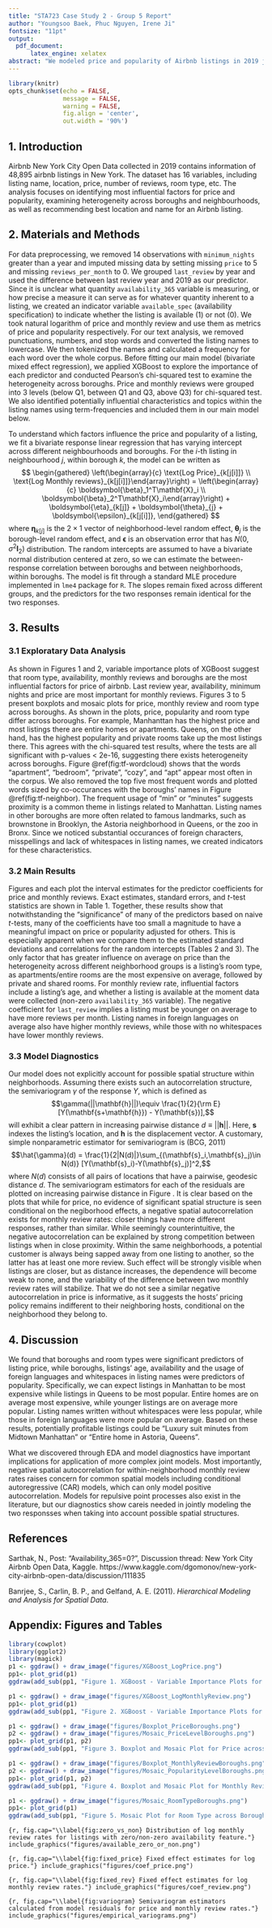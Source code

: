 ```yaml
---
title: "STA723 Case Study 2 - Group 5 Report"
author: "Youngsoo Baek, Phuc Nguyen, Irene Ji"
fontsize: "11pt"
output: 
  pdf_document:
      latex_engine: xelatex
abstract: "We modeled price and popularity of Airbnb listings in 2019 jointly using a bivariate-response regression with random effects. We found that boroughs and room types were significant predictors of listing price, while boroughs, listings' age, availability and the usage of foreign languages and whitespaces in listing names were predictors of popularity. Specifically, we can expect listings in Manhattan to be most expensive while listings in Queens to be most popular. Entire homes are on average most expensive, while younger listings are on average more popular."
---
```


```r
library(knitr)
opts_chunk$set(echo = FALSE, 
               message = FALSE, 
               warning = FALSE,
               fig.align = 'center',
               out.width = '90%')
```

## 1. Introduction
Airbnb New York City Open Data collected in 2019 contains information of 48,895 airbnb listings in New York. The dataset has 16 variables, including listing name, location, price, number of reviews, room type, etc. The analysis focuses on identifying most influential factors for price and popularity, examining heterogeneity across boroughs and neighbourhoods, as well as recommending best location and name for an Airbnb listing.

## 2. Materials and Methods

For data preprocessing, we removed 14 observations with `minimum_nights` greater than a year and imputed missing data by setting missing `price` to 5 and missing `reviews_per_month` to 0. We grouped `last_review` by year and used the difference between last review year and 2019 as our predictor. Since it is unclear what quantity `availability_365` variable is measuring, or how precise a measure it can serve as for whatever quantity inherent to a listing, we created an indicator variable `available_spec` (availability specification) to indicate whether the listing is available (1) or not (0). We took natural logarithm of price and monthly review and use them as metrics of price and popularity respectively. For our text analysis, we removed punctuations, numbers, and stop words and converted the listing names to lowercase. We then tokenized the names and calculated a frequency for each word over the whole corpus. Before fitting our main model (bivariate mixed effect regression), we applied XGBoost to explore the importance of each predictor and conducted Pearson's chi-squared test to examine the heterogeneity across boroughs. Price and monthly reviews were grouped into 3 levels (below Q1, between Q1 and Q3, above Q3) for chi-squared test. We also identified potentially influential characteristics and topics within the listing names using term-frequencies and included them in our main model below. 

To understand which factors influence the price and popularity of a listing, we fit a bivariate response linear regression that has varying intercept across different neighbourhoods and boroughs. For the $i$-th listing in neighbourhood $j$, within borough $k$, the model can be written as
$$
\begin{gathered}
\left(\begin{array}{c} \text{Log Price}_{k[j[i]]} \\ \text{Log Monthly reviews}_{k[j[i]]}\end{array}\right) =
\left(\begin{array}{c} \boldsymbol{\beta}_1^T\mathbf{X}_i \\ \boldsymbol{\beta}_2^T\mathbf{X}_i\end{array}\right) +
\boldsymbol{\eta}_{k[j]} + \boldsymbol{\theta}_{j} + \boldsymbol{\epsilon}_{k[j[i]]},
\end{gathered}
$$
where $\boldsymbol{\eta}_{k[j]}$ is the $2\times 1$ vector of neighborhood-level random effect, $\boldsymbol{\theta}_j$ is the borough-level random effect, and $\boldsymbol{\epsilon}$ is an observation error that has $N(0, \sigma^2\mathbf{I}_2)$ distribution. The random intercepts are assumed to have a bivariate normal distribution centered at zero, so we can estimate the between-response correlation between boroughs and between neighborhoods, within boroughs. The model is fit through a standard MLE procedure implemented in `lme4` package for `R`. The slopes remain fixed across different groups, and the predictors for the two responses remain identical for the two responses.

## 3. Results

### 3.1 Exploratary Data Analysis

As shown in Figures 1 and 2, variable importance plots of XGBoost suggest that room type, availability, monthly reviews and boroughs are the most influential factors for price of airbnb. Last review year, availability, minimum nights and price are most important for monthly reviews. Figures 3 to 5 present boxplots and mosaic plots for price, monthly review and room type across boroughs. As shown in the plots, price, popularity and room type differ across boroughs. For example, Manhanttan has the highest price and most listings there are entire homes or apartments. Queens, on the other hand, has the highest popularity and private rooms take up the most listings there. This agrees with the chi-squared test results, where the tests are all significant with p-values < 2e-16, suggesting there exists heterogeneity across boroughs. Figure \@ref(fig:tf-wordcloud) shows that the words "apartment", "bedroom", "private", "cozy", and "apt" appear most often in the corpus. We also removed the top five most frequent words and plotted words sized by co-occurances with the boroughs' names in Figure \@ref(fig:tf-neighbor). The frequent usage of "min" or "minutes" suggests proximity is a common theme in listings related to Manhattan. Listing names in other boroughs are more often related to famous landmarks, such as brownstone in Brooklyn, the Astoria neighborhood in Queens, or the zoo in Bronx. Since we noticed substantial occurances of foreign characters, misspellings and lack of whitespaces in listing names, we created indicators for these characteristics. 

### 3.2 Main Results

Figures \ref{fig:fixed_price} and \ref{fig:fixed_rev} each plot the interval estimates for the predictor coefficients for price and monthly reviews. Exact estimates, standard errors, and $t$-test statistics are shown in Table 1. Together, these results show that notwithstanding the "significance" of many of the predictors based on naive $t$-tests, many of the coefficients have too small a magnitude to have a meaningful impact on price or popularity adjusted for others. This is especially apparent when we compare them to the estimated standard deviations and correlations for the random intercepts (Tables 2 and 3). The only factor that has greater influence on average on price than the heterogeneity across different neighborhood groups is a listing's room type, as apartments/entire rooms are the most expensive on average, followed by private and shared rooms. For monthly review rate, influential factors include a listing's age, and whether a listing is available at the moment data were collected (non-zero `availability_365` variable). The negative coefficient for `last_review` implies a listing must be younger on average to have more reviews per month. Listing names in foreign languages on average also have higher monthly reviews, while those with no whitespaces have lower monthly reviews. 

### 3.3 Model Diagnostics

Our model does not explicitly account for possible spatial structure within neighborhoods. Assuming there exists such an autocorrelation structure, the semivariogram $\gamma$ of the response $Y$, which is defined as
$$\gamma(||\mathbf{h}||)\equiv \frac{1}{2}{\rm E}[Y(\mathbf{s+\mathbf{h}}) - Y(\mathbf{s})],$$
will exhibit a clear pattern in increasing pairwise distance $d\equiv||\mathbf{h}||$. Here, $\mathbf{s}$ indexes the listing's location, and $\mathbf{h}$ is the displacement vector. A customary, simple nonparametric estimator for semivariogram is (BCG, 2011)
$$\hat{\gamma}(d) = \frac{1}{2|N(d)|}\sum_{(\mathbf{s}_i,\mathbf{s}_j)\in N(d)} [Y(\mathbf{s}_i)-Y(\mathbf{s}_j)]^2,$$
where $N(d)$ consists of all pairs of locations that have a pairwise, geodesic distance $d$. The semivariogram estimators for each of the residuals are plotted on increasing pairwise distance in Figure \ref{fig:variogram}. It is clear based on the plots that while for price, no evidence of significant spatial structure is seen conditional on the negiborhood effects, a negative spatial autocorrelation exists for monthly review rates: closer things have more different responses, rather than similar. While seemingly counterintuitive, the negative autocorrelation can be explained by strong competition between listings when in close proximity. Within the same neighborhoods, a potential customer is always being sapped away from one listing to another, so the latter has at least one more review. Such effect will be strongly visible when listings are closer, but as distance increases, the dependence will become weak to none, and the variability of the difference between two monthly review rates will stabilize. That we do not see a similar negative autocorrelation in price is informative, as it suggests the hosts' pricing policy remains indifferent to their neighboring hosts, conditional on the neighborhood they belong to. 

## 4. Discussion

We found that boroughs and room types were significant predictors of listing price, while boroughs, listings' age, availability and the usage of foreign languages and whitespaces in listing names were predictors of popularity. Specifically, we can expect listings in Manhattan to be most expensive while listings in Queens to be most popular. Entire homes are on average most expensive, while younger listings are on average more popular. Listing names written without whitespaces were less popular, while those in foreign languages were more popular on average. Based on these results, potentially profitable listings could be "Luxury suit minutes from Midtown Manhattan" or "Entire home in Astoria, Queens". 

What we discovered through EDA and model diagnostics have important implications for application of more complex joint models. Most importantly, negative spatial autocorrelation for within-neighborhood monthly review rates raises concern for common spatial models including conditional autoregressive (CAR) models, which can only model positive autocorrelation. Models for repulsive point processes also exist in the literature, but our diagnostics show careis needed in jointly modeling the two responsses when taking into account possible spatial structures. 

\clearpage

## References
Sarthak, N., Post: "Availability_365=0?", Discussion thread: New York City Airbnb Open Data, Kaggle. https://www.kaggle.com/dgomonov/new-york-city-airbnb-open-data/discussion/111835 

Banrjee, S., Carlin, B. P., and Gelfand, A. E. (2011). _Hierarchical Modeling and Analysis for Spatial Data_.

\clearpage

## Appendix: Figures and Tables
```r
library(cowplot)
library(ggplot2)
library(magick)
p1 <- ggdraw() + draw_image("figures/XGBoost_LogPrice.png")
pp1<- plot_grid(p1)
ggdraw(add_sub(pp1, "Figure 1. XGBoost - Variable Importance Plots for Price", vpadding=grid::unit(0, "lines"), y = 3, x = 0.23, hjust = 0, size=8, fontface="bold"))
```

```r
p1 <- ggdraw() + draw_image("figures/XGBoost_LogMonthlyReview.png")
pp1<- plot_grid(p1)
ggdraw(add_sub(pp1, "Figure 2. XGBoost - Variable Importance Plots for Monthly Review", vpadding=grid::unit(0, "lines"), y = 3, x = 0.23, hjust = 0, size=8, fontface="bold"))
```

```r
p1 <- ggdraw() + draw_image("figures/Boxplot_PriceBoroughs.png")
p2 <- ggdraw() + draw_image("figures/Mosaic_PriceLevelBoroughs.png")
pp1<- plot_grid(p1, p2)
ggdraw(add_sub(pp1, "Figure 3. Boxplot and Mosaic Plot for Price across Boroughs", vpadding=grid::unit(0, "lines"), y = 8, x = 0.3, hjust = 0, size=8, fontface="bold"))
```

```r
p1 <- ggdraw() + draw_image("figures/Boxplot_MonthlyReviewBoroughs.png")
p2 <- ggdraw() + draw_image("figures/Mosaic_PopularityLevelBoroughs.png")
pp1<- plot_grid(p1, p2)
ggdraw(add_sub(pp1, "Figure 4. Boxplot and Mosaic Plot for Monthly Review across Boroughs", vpadding=grid::unit(0, "lines"), y = 8, x = 0.28, hjust = 0, size=8, fontface="bold"))
```

```r
p1 <- ggdraw() + draw_image("figures/Mosaic_RoomTypeBoroughs.png")
pp1<- plot_grid(p1)
ggdraw(add_sub(pp1, "Figure 5. Mosaic Plot for Room Type across Boroughs", vpadding=grid::unit(0, "lines"), y = 1, x = 0.36, hjust = 0, size=8, fontface="bold"))
```


```{r, fig.cap="\\label{fig:zero_vs_non} Distribution of log monthly review rates for listings with zero/non-zero availability feature."}
include_graphics("figures/available_zero_or_non.png")
```

```{r, fig.cap="\\label{fig:fixed_price} Fixed effect estimates for log price."}
include_graphics("figures/coef_price.png")
```

```{r, fig.cap="\\label{fig:fixed_rev} Fixed effect estimates for log monthly review rates."}
include_graphics("figures/coef_review.png")
```

```{r, fig.cap="\\label{fig:variogram} Semivariogram estimators calculated from model residuals for price and monthly review rates."}
include_graphics("figures/empirical_variograms.png")
```


